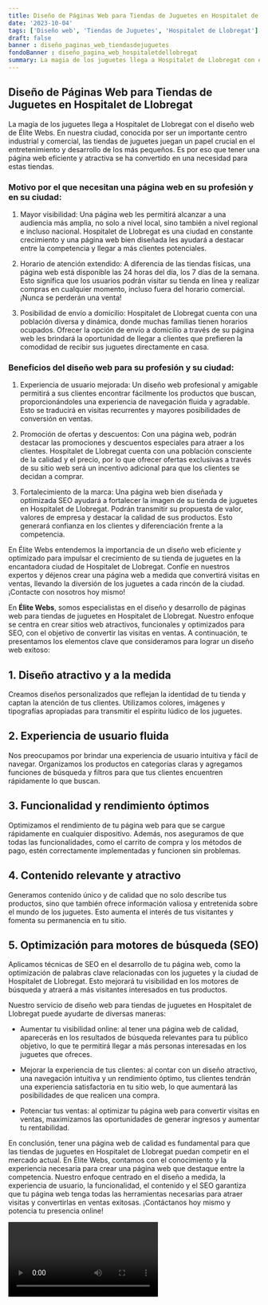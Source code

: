 ```yaml
---
title: Diseño de Páginas Web para Tiendas de Juguetes en Hospitalet de Llobregat
date: '2023-10-04'
tags: ['Diseño web', 'Tiendas de Juguetes', 'Hospitalet de Llobregat']
draft: false
banner : diseño_paginas_web_tiendasdejuguetes
fondoBanner : diseño_pagina_web_hospitaletdellobregat
summary: La magia de los juguetes llega a Hospitalet de Llobregat con el diseño web de Élite Webs. En nuestra ciudad, conocida por ser un importante centro industrial y comercial, las tiendas de juguetes juegan un papel crucial en el entretenimiento y desarrollo de los más pequeños. Es por eso que tener una página web eficiente y atractiva se ha convertido en una necesidad para estas tiendas.
---
```


## Diseño de Páginas Web para Tiendas de Juguetes en Hospitalet de Llobregat

La magia de los juguetes llega a Hospitalet de Llobregat con el diseño web de Élite Webs. En nuestra ciudad, conocida por ser un importante centro industrial y comercial, las tiendas de juguetes juegan un papel crucial en el entretenimiento y desarrollo de los más pequeños. Es por eso que tener una página web eficiente y atractiva se ha convertido en una necesidad para estas tiendas.

### Motivo por el que necesitan una página web en su profesión y en su ciudad:

1. Mayor visibilidad: Una página web les permitirá alcanzar a una audiencia más amplia, no solo a nivel local, sino también a nivel regional e incluso nacional. Hospitalet de Llobregat es una ciudad en constante crecimiento y una página web bien diseñada les ayudará a destacar entre la competencia y llegar a más clientes potenciales.

2. Horario de atención extendido: A diferencia de las tiendas físicas, una página web está disponible las 24 horas del día, los 7 días de la semana. Esto significa que los usuarios podrán visitar su tienda en línea y realizar compras en cualquier momento, incluso fuera del horario comercial. ¡Nunca se perderán una venta!

3. Posibilidad de envío a domicilio: Hospitalet de Llobregat cuenta con una población diversa y dinámica, donde muchas familias tienen horarios ocupados. Ofrecer la opción de envío a domicilio a través de su página web les brindará la oportunidad de llegar a clientes que prefieren la comodidad de recibir sus juguetes directamente en casa.

### Beneficios del diseño web para su profesión y su ciudad:

1. Experiencia de usuario mejorada: Un diseño web profesional y amigable permitirá a sus clientes encontrar fácilmente los productos que buscan, proporcionándoles una experiencia de navegación fluida y agradable. Esto se traducirá en visitas recurrentes y mayores posibilidades de conversión en ventas.

2. Promoción de ofertas y descuentos: Con una página web, podrán destacar las promociones y descuentos especiales para atraer a los clientes. Hospitalet de Llobregat cuenta con una población consciente de la calidad y el precio, por lo que ofrecer ofertas exclusivas a través de su sitio web será un incentivo adicional para que los clientes se decidan a comprar.

3. Fortalecimiento de la marca: Una página web bien diseñada y optimizada SEO ayudará a fortalecer la imagen de su tienda de juguetes en Hospitalet de Llobregat. Podrán transmitir su propuesta de valor, valores de empresa y destacar la calidad de sus productos. Esto generará confianza en los clientes y diferenciación frente a la competencia.

En Élite Webs entendemos la importancia de un diseño web eficiente y optimizado para impulsar el crecimiento de su tienda de juguetes en la encantadora ciudad de Hospitalet de Llobregat. Confíe en nuestros expertos y déjenos crear una página web a medida que convertirá visitas en ventas, llevando la diversión de los juguetes a cada rincón de la ciudad. ¡Contacte con nosotros hoy mismo!

<GifSeo />

<Cta />

En **Élite Webs**, somos especialistas en el diseño y desarrollo de páginas web para tiendas de juguetes en Hospitalet de Llobregat. Nuestro enfoque se centra en crear sitios web atractivos, funcionales y optimizados para SEO, con el objetivo de convertir las visitas en ventas. A continuación, te presentamos los elementos clave que consideramos para lograr un diseño web exitoso:

## 1. Diseño atractivo y a la medida
Creamos diseños personalizados que reflejan la identidad de tu tienda y captan la atención de tus clientes. Utilizamos colores, imágenes y tipografías apropiadas para transmitir el espíritu lúdico de los juguetes.

## 2. Experiencia de usuario fluida
Nos preocupamos por brindar una experiencia de usuario intuitiva y fácil de navegar. Organizamos los productos en categorías claras y agregamos funciones de búsqueda y filtros para que tus clientes encuentren rápidamente lo que buscan.

## 3. Funcionalidad y rendimiento óptimos
Optimizamos el rendimiento de tu página web para que se cargue rápidamente en cualquier dispositivo. Además, nos aseguramos de que todas las funcionalidades, como el carrito de compra y los métodos de pago, estén correctamente implementadas y funcionen sin problemas.

## 4. Contenido relevante y atractivo
Generamos contenido único y de calidad que no solo describe tus productos, sino que también ofrece información valiosa y entretenida sobre el mundo de los juguetes. Esto aumenta el interés de tus visitantes y fomenta su permanencia en tu sitio.

## 5. Optimización para motores de búsqueda (SEO)
Aplicamos técnicas de SEO en el desarrollo de tu página web, como la optimización de palabras clave relacionadas con los juguetes y la ciudad de Hospitalet de Llobregat. Esto mejorará tu visibilidad en los motores de búsqueda y atraerá a más visitantes interesados en tus productos.

Nuestro servicio de diseño web para tiendas de juguetes en Hospitalet de Llobregat puede ayudarte de diversas maneras:

- Aumentar tu visibilidad online: al tener una página web de calidad, aparecerás en los resultados de búsqueda relevantes para tu público objetivo, lo que te permitirá llegar a más personas interesadas en los juguetes que ofreces.

- Mejorar la experiencia de tus clientes: al contar con un diseño atractivo, una navegación intuitiva y un rendimiento óptimo, tus clientes tendrán una experiencia satisfactoria en tu sitio web, lo que aumentará las posibilidades de que realicen una compra.

- Potenciar tus ventas: al optimizar tu página web para convertir visitas en ventas, maximizamos las oportunidades de generar ingresos y aumentar tu rentabilidad.

En conclusión, tener una página web de calidad es fundamental para que las tiendas de juguetes en Hospitalet de Llobregat puedan competir en el mercado actual. En Élite Webs, contamos con el conocimiento y la experiencia necesaria para crear una página web que destaque entre la competencia. Nuestro enfoque centrado en el diseño a medida, la experiencia de usuario, la funcionalidad, el contenido y el SEO garantiza que tu página web tenga todas las herramientas necesarias para atraer visitas y convertirlas en ventas exitosas. ¡Contáctanos hoy mismo y potencia tu presencia online!

<Video />

<CtaBot job='Tiendas de Juguetes' city='Hospitalet de Llobregat'/>

<Gmaps query='Hospitalet de Llobregat+españa+maps' />